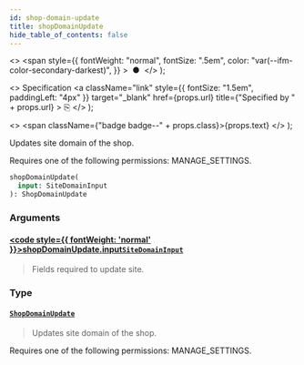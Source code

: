 ```yaml
---
id: shop-domain-update
title: shopDomainUpdate
hide_table_of_contents: false
---
```


  <>
    <span
      style={{
        fontWeight: "normal",
        fontSize: ".5em",
        color: "var(--ifm-color-secondary-darkest)",
      }}
    >
      &nbsp;●&nbsp;
    </span>
  </>
);

  <>
    Specification
    <a
      className="link"
      style={{ fontSize: "1.5em", paddingLeft: "4px" }}
      target="\_blank"
      href={props.url}
      title={"Specified by " + props.url}
    >
      ⎘
    </a>
  </>
);

  <>
    <span className={"badge badge--" + props.class}>{props.text}</span>
  </>
);

Updates site domain of the shop.

Requires one of the following permissions: MANAGE_SETTINGS.

```graphql
shopDomainUpdate(
  input: SiteDomainInput
): ShopDomainUpdate
```

### Arguments

#### [<code style={{ fontWeight: 'normal' }}>shopDomainUpdate.<b>input</b></code>](#)<Bullet />[`SiteDomainInput`](../../../api-reference/miscellaneous/inputs/site-domain-input) <Badge class="secondary" text="input"/> <Badge class="secondary" text="miscellaneous"/>

> Fields required to update site.

### Type

#### [`ShopDomainUpdate`](../../../api-reference/miscellaneous/objects/shop-domain-update) <Badge class="secondary" text="object"/> <Badge class="secondary" text="miscellaneous"/>

> Updates site domain of the shop.

Requires one of the following permissions: MANAGE_SETTINGS.

>
